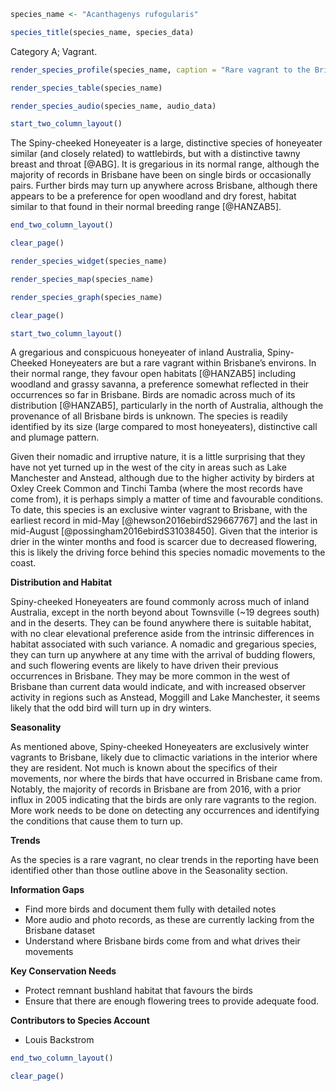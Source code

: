 ```r
species_name <- "Acanthagenys rufogularis"
```

```r
species_title(species_name, species_data)
```

Category A; Vagrant.

```r
render_species_profile(species_name, caption = "Rare vagrant to the Brisbane region, with only a handful of records, all in winter months indicating seasonal movements. Common throughout the interior of Australia but rarely makes it to the coast.")
```

```r
render_species_table(species_name)
```

```r
render_species_audio(species_name, audio_data)
```

```r
start_two_column_layout()
```

The Spiny-cheeked Honeyeater is a large, distinctive species of honeyeater similar (and closely related) to wattlebirds, but with a distinctive tawny breast and throat [@ABG]. It is gregarious in its normal range, although the majority of records in Brisbane have been on single birds or occasionally pairs. Further birds may turn up anywhere across Brisbane, although there appears to be a preference for open woodland and dry forest, habitat similar to that found in their normal breeding range [@HANZAB5].

```r
end_two_column_layout()
```

```r
clear_page()
```

```r
render_species_widget(species_name)
```

```r
render_species_map(species_name)
```

```r
render_species_graph(species_name)
```

```r
clear_page()
```

```r
start_two_column_layout()
```

A gregarious and conspicuous honeyeater of inland Australia, Spiny-Cheeked Honeyeaters are but a rare vagrant within Brisbane's environs. In their normal range, they favour open habitats [@HANZAB5] including woodland and grassy savanna, a preference somewhat reflected in their occurrences so far in Brisbane. Birds are nomadic across much of its distribution [@HANZAB5], particularly in the north of Australia, although the provenance of all Brisbane birds is unknown. The species is readily identified by its size (large compared to most honeyeaters), distinctive call and plumage pattern.

Given their nomadic and irruptive nature, it is a little surprising that they have not yet turned up in the west of the city in areas such as Lake Manchester and Anstead, although due to the higher activity by birders at Oxley Creek Common and Tinchi Tamba (where the most records have come from), it is perhaps simply a matter of time and favourable conditions. To date, this species is an exclusive winter vagrant to Brisbane, with the earliest record in mid-May [@hewson2016ebirdS29667767] and the last in mid-August [@possingham2016ebirdS31038450]. Given that the interior is drier in the winter months and food is scarcer due to decreased flowering, this is likely the driving force behind this species nomadic movements to the coast.

**Distribution and Habitat**

Spiny-cheeked Honeyeaters are found commonly across much of inland Australia, except in the north beyond about Townsville (~19 degrees south) and in the deserts. They can be found anywhere there is suitable habitat, with no clear elevational preference aside from the intrinsic differences in habitat associated with such variance. A nomadic and gregarious species, they can turn up anywhere at any time with the arrival of budding flowers, and such flowering events are likely to have driven their previous occurrences in Brisbane. They may be more common in the west of Brisbane than current data would indicate, and with increased observer activity in regions such as Anstead, Moggill and Lake Manchester, it seems likely that the odd bird will turn up in dry winters.

**Seasonality**

As mentioned above, Spiny-cheeked Honeyeaters are exclusively winter vagrants to Brisbane, likely due to climactic variations in the interior where they are resident. Not much is known about the specifics of their movements, nor where the birds that have occurred in Brisbane came from. Notably, the majority of records in Brisbane are from 2016, with a prior influx in 2005 indicating that the birds are only rare vagrants to the region. More work needs to be done on detecting any occurrences and identifying the conditions that cause them to turn up.

**Trends**

As the species is a rare vagrant, no clear trends in the reporting have been identified other than those outline above in the Seasonality section.

**Information Gaps**

- Find more birds and document them fully with detailed notes
- More audio and photo records, as these are currently lacking from the Brisbane dataset
- Understand where Brisbane birds come from and what drives their movements

**Key Conservation Needs**

- Protect remnant bushland habitat that favours the birds
- Ensure that there are enough flowering trees to provide adequate food.

**Contributors to Species Account**

- Louis Backstrom

```r
end_two_column_layout()
```

```r
clear_page()
```
